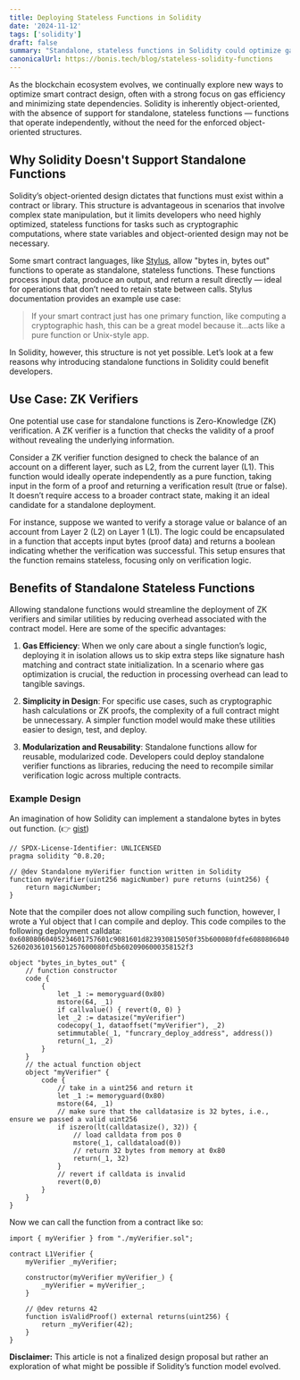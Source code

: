 ```yaml
---
title: Deploying Stateless Functions in Solidity
date: '2024-11-12'
tags: ['solidity']
draft: false
summary: "Standalone, stateless functions in Solidity could optimize gas costs and modularity, particularly for ZK verifiers and cryptographic computations."
canonicalUrl: https://bonis.tech/blog/stateless-solidity-functions
---
```


As the blockchain ecosystem evolves, we continually explore new ways to optimize smart contract design, often with a strong focus on gas efficiency and minimizing state dependencies. Solidity is inherently object-oriented, with the absence of support for standalone, stateless functions — functions that operate independently, without the need for the enforced object-oriented structures.

## Why Solidity Doesn't Support Standalone Functions

Solidity’s object-oriented design dictates that functions must exist within a contract or library. This structure is advantageous in scenarios that involve complex state manipulation, but it limits developers who need highly optimized, stateless functions for tasks such as cryptographic computations, where state variables and object-oriented design may not be necessary.

Some smart contract languages, like [Stylus](https://docs.arbitrum.io/stylus-by-example/bytes_in_bytes_out), allow "bytes in, bytes out" functions to operate as standalone, stateless functions. These functions process input data, produce an output, and return a result directly — ideal for operations that don’t need to retain state between calls. Stylus documentation provides an example use case:

> If your smart contract just has one primary function, like computing a cryptographic hash, this can be a great model because it…acts like a pure function or Unix-style app.

In Solidity, however, this structure is not yet possible. Let’s look at a few reasons why introducing standalone functions in Solidity could benefit developers.

## Use Case: ZK Verifiers

One potential use case for standalone functions is Zero-Knowledge (ZK) verification. A ZK verifier is a function that checks the validity of a proof without revealing the underlying information.

Consider a ZK verifier function designed to check the balance of an account on a different layer, such as L2, from the current layer (L1). This function would ideally operate independently as a pure function, taking input in the form of a proof and returning a verification result (true or false). It doesn’t require access to a broader contract state, making it an ideal candidate for a standalone deployment.

For instance, suppose we wanted to verify a storage value or balance of an account from Layer 2 (L2) on Layer 1 (L1). The logic could be encapsulated in a function that accepts input bytes (proof data) and returns a boolean indicating whether the verification was successful. This setup ensures that the function remains stateless, focusing only on verification logic.

## Benefits of Standalone Stateless Functions

Allowing standalone functions would streamline the deployment of ZK verifiers and similar utilities by reducing overhead associated with the contract model. Here are some of the specific advantages:

1. **Gas Efficiency**: When we only care about a single function’s logic, deploying it in isolation allows us to skip extra steps like signature hash matching and contract state initialization. In a scenario where gas optimization is crucial, the reduction in processing overhead can lead to tangible savings.

2. **Simplicity in Design**: For specific use cases, such as cryptographic hash calculations or ZK proofs, the complexity of a full contract might be unnecessary. A simpler function model would make these utilities easier to design, test, and deploy.

3. **Modularization and Reusability**: Standalone functions allow for reusable, modularized code. Developers could deploy standalone verifier functions as libraries, reducing the need to recompile similar verification logic across multiple contracts.

### Example Design

An imagination of how Solidity can implement a standalone bytes in bytes out function. (👉 [gist](https://gist.github.com/cre-mer/b6cdd9174dcb0d6f3d4ac0f22911090b))

```sol:myVerifier.sol
// SPDX-License-Identifier: UNLICENSED
pragma solidity ^0.8.20;

// @dev Standalone myVerifier function written in Solidity
function myVerifier(uint256 magicNumber) pure returns (uint256) {
    return magicNumber;
}
```

Note that the compiler does not allow compiling such function, however, I wrote a Yul object that I can compile and deploy. This code compiles to the following deployment calldata: `0x60808060405234601757601c9081601d823930815050f35b600080fdfe6080806040526020361015601257600080fd5b6020906000358152f3`

```sol:myVerifier.yul
object "bytes_in_bytes_out" {
    // function constructor
    code {
        {
            let _1 := memoryguard(0x80)
            mstore(64, _1)
            if callvalue() { revert(0, 0) }
            let _2 := datasize("myVerifier")
            codecopy(_1, dataoffset("myVerifier"), _2)
            setimmutable(_1, "funcrary_deploy_address", address())
            return(_1, _2)
        }
    }
    // the actual function object
    object "myVerifier" {
        code {
            // take in a uint256 and return it
            let _1 := memoryguard(0x80)
            mstore(64, _1)
            // make sure that the calldatasize is 32 bytes, i.e., ensure we passed a valid uint256
            if iszero(lt(calldatasize(), 32)) {
                // load calldata from pos 0
                mstore(_1, calldataload(0))
                // return 32 bytes from memory at 0x80
                return(_1, 32)
            }
            // revert if calldata is invalid
            revert(0,0)
        }
    }
}
```

Now we can call the function from a contract like so:

```sol:L1Verifier.sol
import { myVerifier } from "./myVerifier.sol";

contract L1Verifier {
    myVerifier _myVerifier;

    constructor(myVerifier myVerifier_) {
        _myVerifier = myVerifier_;
    }
    
    // @dev returns 42
    function isValidProof() external returns(uint256) {
        return _myVerifier(42);
    }
}
```

**Disclaimer:** This article is not a finalized design proposal but rather an exploration of what might be possible if Solidity’s function model evolved.
